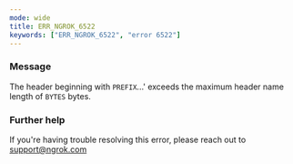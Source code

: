 ```yaml
---
mode: wide
title: ERR_NGROK_6522
keywords: ["ERR_NGROK_6522", "error 6522"]
---
```



### Message

The header beginning with `PREFIX`...' exceeds the maximum header name length of `BYTES` bytes.

<ErrorDetails />

### Further help

If you're having trouble resolving this error, please reach out to [support@ngrok.com](mailto:support@ngrok.com?subject=Help%20with%20ERR_NGROK_6522)
